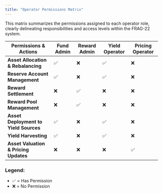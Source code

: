 ```yaml
---
title: "Operator Permissions Matrix"
---
```


This matrix summarizes the permissions assigned to each operator role, clearly delineating responsibilities and access levels within the FRAG-22 system.

| Permissions & Actions                 | Fund Admin | Reward Admin | Yield Operator | Pricing Operator |
| ------------------------------------- | ---------- | ------------ | -------------- | ---------------- |
| **Asset Allocation & Rebalancing**    | ✅         | ❌           | ✅             | ❌               |
| **Reserve Account Management**        | ✅         | ❌           | ✅             | ❌               |
| **Reward Settlement**                 | ❌         | ✅           | ❌             | ❌               |
| **Reward Pool Management**            | ❌         | ✅           | ❌             | ❌               |
| **Asset Deployment to Yield Sources** | ✅         | ❌           | ✅             | ❌               |
| **Yield Harvesting**                  | ✅         | ❌           | ✅             | ❌               |
| **Asset Valuation & Pricing Updates** | ❌         | ❌           | ❌             | ✅               |

### Legend:

- ✅ = Has Permission
- ❌ = No Permission
